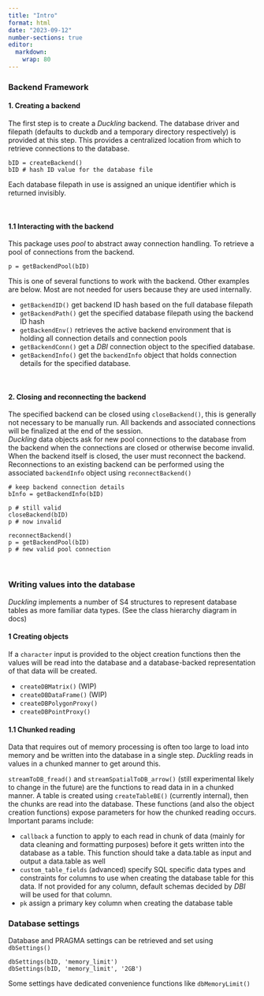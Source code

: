 ```yaml
---
title: "Intro"
format: html
date: "2023-09-12"
number-sections: true
editor: 
  markdown: 
    wrap: 80
---
```


### Backend Framework

#### 1. Creating a backend
The first step is to create a *Duckling* backend. The database driver and filepath (defaults to duckdb and a temporary directory respectively) is provided at this step. This provides a centralized location from which to retrieve connections to the database.

```         
bID = createBackend()
bID # hash ID value for the database file
```

Each database filepath in use is assigned an unique identifier which is returned invisibly.

$~$

#### 1.1 Interacting with the backend
This package uses *pool* to abstract away connection handling. To retrieve a pool of connections from the backend.

```         
p = getBackendPool(bID)
```

This is one of several functions to work with the backend. Other examples are below. Most are not needed for users because they are used internally.

<ul>

<li>`getBackendID()` get backend ID hash based on the full database filepath</li>

<li>`getBackendPath()` get the specified database filepath using the backend ID hash</li>

<li>`getBackendEnv()` retrieves the active backend environment that is holding all connection details and connection pools</li>

<li>`getBackendConn()` get a *DBI* connection object to the specified database.</li>

<li>`getBackendInfo()` get the `backendInfo` object that holds connection details for the specified database.</li>

</ul>

$~$

#### 2. Closing and reconnecting the backend
The specified backend can be closed using `closeBackend()`, this is generally not necessary to be manually run. All backends and associated connections will be finalized at the end of the session.    
*Duckling* data objects ask for new pool connections to the database from the backend when the connections are closed or otherwise become invalid. When the backend itself is closed, the user must reconnect the backend.    
Reconnections to an existing backend can be performed using the associated `backendInfo` object using `reconnectBackend()`

```
# keep backend connection details
bInfo = getBackendInfo(bID)

p # still valid
closeBackend(bID)
p # now invalid 

reconnectBackend()
p = getBackendPool(bID)
p # new valid pool connection
```

$~$

### Writing values into the database
*Duckling* implements a number of S4 structures to represent database tables as more familiar data types. (See the class hierarchy diagram in docs)

#### 1 Creating objects
If a `character` input is provided to the object creation functions then the values will be read into the database and a database-backed representation of that data will be created.

<ul>
  <li>`createDBMatrix()` (WIP) </li>
  <li>`createDBDataFrame()` (WIP) </li>
  <li>`createDBPolygonProxy()`</li>
  <li>`createDBPointProxy()`</li>
</ul>

#### 1.1 Chunked reading
Data that requires out of memory processing is often too large to load into memory and be written into the database in a single step. *Duckling* reads in values in a chunked manner to get around this.

`streamToDB_fread()` and `streamSpatialToDB_arrow()` (still experimental likely to change in the future) are the functions to read data in in a chunked manner. A table is created using `createTableBE()` (currently internal), then the chunks are read into the database. These functions (and also the object creation functions) expose parameters for how the chunked reading occurs. Important params include:
<ul>
  <li>`callback` a function to apply to each read in chunk of data (mainly for data cleaning and formatting purposes) before it gets written into the database as a table. This function should take a data.table as input and output a data.table as well</li>
  <li>`custom_table_fields` (advanced) specify SQL specific data types and constraints for columns to use when creating the database table for this data. If not provided for any column, default schemas decided by *DBI* will be used for that column.</li>
  <li>`pk` assign a primary key column when creating the database table</li>
</ul>


### Database settings
Database and PRAGMA settings can be retrieved and set using `dbSettings()`
```
dbSettings(bID, 'memory_limit')
dbSettings(bID, 'memory_limit', '2GB')
```
Some settings have dedicated convenience functions like `dbMemoryLimit()`